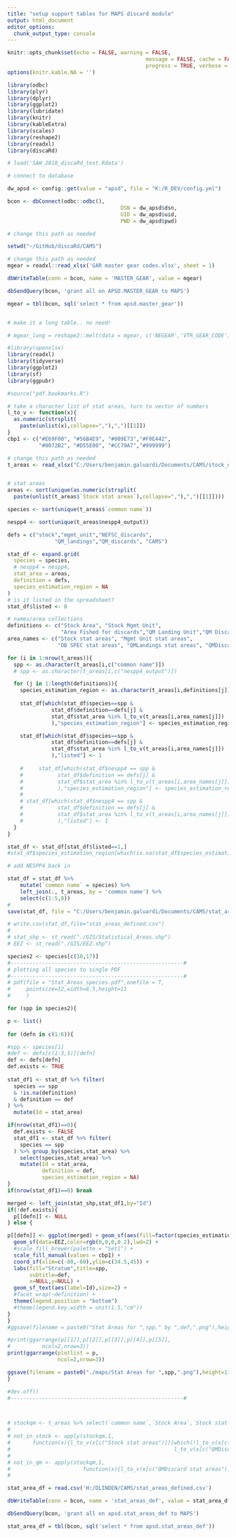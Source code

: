 ```yaml
---
title: "setup support tables for MAPS discard module"
output: html_document
editor_options: 
  chunk_output_type: console
---
```


```r
knitr::opts_chunk$set(echo = FALSE, warning = FALSE, 
											message = FALSE, cache = FALSE,
											progress = TRUE, verbose = FALSE, fig.width = 12, fig.height = 8)
options(knitr.kable.NA = '')

```

```r
library(odbc)
library(plyr)
library(dplyr)
library(ggplot2)
library(lubridate)
library(knitr)
library(kableExtra)
library(scales)
library(reshape2)
library(readxl)
library(discaRd)

# load('SAW_2018_discaRd_test.Rdata')

# connect to database

dw_apsd <- config::get(value = "apsd", file = "K:/R_DEV/config.yml")

bcon <- dbConnect(odbc::odbc(), 
									DSN = dw_apsd$dsn, 
									UID = dw_apsd$uid, 
									PWD = dw_apsd$pwd)

```

```r
# change this path as needed

setwd("~/GitHub/discaRd/CAMS")

# change this path as needed
mgear = readxl::read_xlsx('GAR master gear codes.xlsx', sheet = 1)

dbWriteTable(conn = bcon, name = 'MASTER_GEAR', value = mgear)

dbSendQuery(bcon, 'grant all on APSD.MASTER_GEAR to MAPS')

mgear = tbl(bcon, sql('select * from apsd.master_gear'))


# make it a long table.. no need!

# mgear_long = reshape2::melt(data = mgear, c('NEGEAR','VTR_GEAR_CODE'))

```

```r
#library(openxlsx)
library(readxl)
library(tidyverse)
library(ggplot2)
library(sf)
library(ggpubr)

#source("pdf.bookmarks.R")

# take a character list of stat areas, turn to vector of numbers
l_to_v <- function(x){
  as.numeric(strsplit(
    paste(unlist(x),collapse=","),",")[[1]])
}
cbp1 <- c("#E69F00", "#56B4E9", "#009E73","#F0E442", 
          "#0072B2", "#D55E00", "#CC79A7","#999999")

# change this path as needed
t_areas <- read_xlsx("C:/Users/benjamin.galuardi/Documents/CAMS/stock_definition_list_statareas.xlsx")


# stat areas
areas <- sort(unique(as.numeric(strsplit(
  paste(unlist(t_areas$`Stock stat areas`),collapse=","),",")[[1]])))

species <- sort(unique(t_areas$`common name`))

nespp4 <- sort(unique(t_areas$nespp4_output))

defs = c("stock","mgmt_unit","NEFSC_discards",
               "QM_landings","QM_discards", "CAMS")

stat_df <- expand.grid(
  species = species,
  # nespp4 = nespp4,
  stat_area = areas,
  definition = defs,
  species_estimation_region = NA
)
# is it listed in the spreadsheet?
stat_df$listed <- 0

# names/area collections 
definitions <- c("Stock Area", "Stock Mgmt Unit", 
                 "Area Fished for discards","QM Landing Unit","QM Discard Unit", "CAMS unit")
area_names <- c("Stock stat areas", "Mgmt Unit stat areas",
                "OB SPEC stat areas", "QMLandings stat areas", "QMDiscard stat areas", "CAMS stat areas")

for (i in 1:nrow(t_areas)){
  spp <- as.character(t_areas[i,c("common name")])
  # spp <- as.character(t_areas[i,c("nespp4_output")])

  for (j in 1:length(definitions)){
    species_estimation_region <- as.character(t_areas[i,definitions[j]])
    
    stat_df[which(stat_df$species==spp &
              stat_df$definition==defs[j] &
              stat_df$stat_area %in% l_to_v(t_areas[i,area_names[j]])
              ),"species_estimation_region"] <- species_estimation_region

    stat_df[which(stat_df$species==spp &
              stat_df$definition==defs[j] &
              stat_df$stat_area %in% l_to_v(t_areas[i,area_names[j]])
              ),"listed"] <- 1
    
    #     stat_df[which(stat_df$nespp4 == spp &
    #           stat_df$definition == defs[j] &
    #           stat_df$stat_area %in% l_to_v(t_areas[i,area_names[j]])
    #           ),"species_estimation_region"] <- species_estimation_region
    # 
    # stat_df[which(stat_df$nespp4 == spp &
    #           stat_df$definition == defs[j] &
    #           stat_df$stat_area %in% l_to_v(t_areas[i,area_names[j]])
    #           ),"listed"] <- 1
  }
}

stat_df <- stat_df[stat_df$listed==1,]
#stat_df$species_estimation_region[which(is.na(stat_df$species_estimation_region))] <- "UNIT"

# add NESPP4 back in

stat_df = stat_df %>% 
	mutate(`common name` = species) %>% 
	left_join(., t_areas, by = 'common name') %>% 
	select(c(1:5,8)) 
# 
save(stat_df, file = "C:/Users/benjamin.galuardi/Documents/CAMS/stat_areas_defined.Rdata")

```


```r

# write.csv(stat_df,file="stat_areas_defined.csv")
# 
# stat_shp <- st_read("./GIS/Statistical_Areas.shp")
# EEZ <- st_read("./GIS/EEZ.shp")

species2 <- species[c(10,17)]
#-------------------------------------------------------#
# plotting all species to single PDF
#-------------------------------------------------------#
# pdf(file = "Stat_Areas_species.pdf",onefile = T,
#     pointsize=12,width=8.5,height=11
#     )

for (spp in species2){

p <- list()  
  
for (defn in c(1:6)){

#spp <- species[1]
#def <- defs[c(1:3,5)][defn]
def <- defs[defn]
def.exists <- TRUE
  
stat_df1 <- stat_df %>% filter(
  species == spp 
  & !is.na(definition)
  & definition == def
) %>%
  mutate(Id = stat_area)

if(nrow(stat_df1)==0){
  def.exists <- FALSE
  stat_df1 <- stat_df %>% filter(
    species == spp 
  ) %>% group_by(species,stat_area) %>%
    select(species,stat_area) %>%
    mutate(Id = stat_area,
           definition = def,
           species_estimation_region = NA)
}
if(nrow(stat_df1)==0) break

merged <- left_join(stat_shp,stat_df1,by="Id")
if(!def.exists){
  p[[defn]] <- NULL
} else {

p[[defn]] <- ggplot(merged) + geom_sf(aes(fill=factor(species_estimation_region))) + theme_minimal() +
  geom_sf(data=EEZ,color=rgb(0,0,0,0.2),lwd=2) +
  #scale_fill_brewer(palette = "Set1") + 
  scale_fill_manual(values = cbp1) +
  coord_sf(xlim=c(-80,-60),ylim=c(34.5,45)) +
  labs(fill="Stratum",title=spp,
       subtitle=def,
       x=NULL,y=NULL) + 
  geom_sf_text(aes(label=Id),size=2) + 
  #facet_wrap(~definition) +
  theme(legend.position = "bottom")
  #theme(legend.key.width = unit(1.5,"cm"))
}
}
#ggsave(filename = paste0("Stat Areas for ",spp," by ",def,".png"),height=4,width=5,dpi=300)

#print(ggarrange(p[[1]],p[[2]],p[[3]],p[[4]],p[[5]],
#          ncol=2,nrow=3))
print(ggarrange(plotlist = p,
                ncol=2,nrow=3))

ggsave(filename = paste0("./maps/Stat Areas for ",spp,".png"),height=11,width=8.5,dpi=300)
}

#dev.off()
#-------------------------------------------------------#



# stockqm <- t_areas %>% select(`common name`,`Stock Area`,`Stock stat areas`,QM,`QMDiscard stat areas`)
# 
# not_in_stock <- apply(stockqm,1,
#       function(x){l_to_v(x[c("Stock stat areas")])[which(!l_to_v(x[c("Stock stat areas")]) %in% 
#                                                    l_to_v(x[c("QMDiscard stat areas")]))]})
# 
# not_in_qm <- apply(stockqm,1,
#                       function(x){l_to_v(x[c("QMDiscard stat areas")])[which(!l_to_v(x[c("QMDiscard stat areas")]) %in% 
#                                                                            l_to_v(x[c("Stock stat areas")]))]})

```

```r

stat_area_df = read.csv('H:/DLINDEN/CAMS/stat_areas_defined.csv')

dbWriteTable(conn = bcon, name = 'stat_areas_def', value = stat_area_df)

dbSendQuery(bcon, 'grant all on apsd.stat_areas_def to MAPS')

stat_area_df = tbl(bcon, sql('select * from apsd.stat_areas_def'))

```



